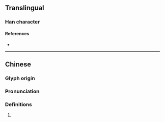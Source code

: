 {{character info/new}}
==Translingual==

===Han character===
{{Han char|rn=61|rad=心|as=06|sn=9|four=|canj=PMIG|ids=⿰忄至}}

====References====
* {{Han ref|kx=0384.050|dkj=10549|dj=0714.230|hdz=42295.020|uh=604E|ud=24654}}

----

==Chinese==
{{zh-forms}}

===Glyph origin===
{{Han etym}}

===Pronunciation===
{{zh-pron
|m=dié
|c=dit6
|h=
|mn=
|w=
|mc=y
|oc=
|ma=
|cat=
}}

===Definitions===
{{zh-hanzi}}

# {{defn|zh|sort=心06}}